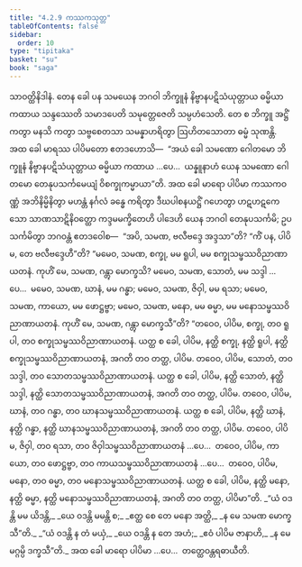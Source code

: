 ```yaml
---
title: "4.2.9 ကဿကသုတ္တ"
tableOfContents: false
sidebar:
  order: 10
type: "tipitaka"
basket: "su"
book: "saga"
---
```



<DynamicBreadcrumb />

<Division number="155" book="saga">

<Paragraph number="863" book="saga">
သာဝတ္ထိနိဒါနံ. တေန ခေါ ပန သမယေန ဘဂဝါ ဘိက္ခူနံ နိဗ္ဗာနပဋိသံယုတ္တာယ ဓမ္မိယာ ကထာယ သန္ဒဿေတိ သမာဒပေတိ သမုတ္တေဇေတိ သမ္ပဟံသေတိ. တေ စ ဘိက္ခူ အဋ္ဌိံ ကတွာ မနသိ ကတွာ သဗ္ဗစေတသာ သမန္နာဟရိတွာ ဩဟိတသောတာ ဓမ္မံ သုဏန္တိ.
</Paragraph>

<Paragraph number="864" book="saga">
အထ ခေါ မာရဿ ပါပိမတော ဧတဒဟောသိ—  “အယံ ခေါ သမဏော ဂေါတမော ဘိက္ခူနံ နိဗ္ဗာနပဋိသံယုတ္တာယ ဓမ္မိယာ ကထာယ …ပေ…  ယန္နူနာဟံ ယေန သမဏော ဂေါတမော တေနုပသင်္ကမေယျံ ဝိစက္ခုကမ္မာယာ”တိ. အထ ခေါ မာရော ပါပိမာ ကဿကဝဏ္ဏံ အဘိနိမ္မိနိတွာ မဟန္တံ နင်္ဂလံ ခန္ဓေ ကရိတွာ ဒီဃပါစနယဋ္ဌိံ ဂဟေတွာ ဟဋဟဋကေသော သာဏသာဋိနိဝတ္ထော ကဒ္ဒမမက္ခိတေဟိ ပါဒေဟိ ယေန ဘဂဝါ တေနုပသင်္ကမိ; ဥပသင်္ကမိတွာ ဘဂဝန္တံ ဧတဒဝေါစ—  “အပိ, သမဏ, ဗလီဗဒ္ဒေ အဒ္ဒသာ”တိ? “ကိံ ပန, ပါပိမ, တေ ဗလီဗဒ္ဒေဟီ”တိ? “မမေဝ, သမဏ, စက္ခု, မမ ရူပါ, မမ စက္ခုသမ္ဖဿဝိညာဏာယတနံ. ကုဟိံ မေ, သမဏ, ဂန္တွာ မောက္ခသိ? မမေဝ, သမဏ, သောတံ, မမ သဒ္ဒါ …ပေ…  မမေဝ, သမဏ, ဃာနံ, မမ ဂန္ဓာ; မမေဝ, သမဏ, ဇိဝှါ, မမ ရသာ; မမေဝ, သမဏ, ကာယော, မမ ဖောဋ္ဌဗ္ဗာ; မမေဝ, သမဏ, မနော, မမ ဓမ္မာ, မမ မနောသမ္ဖဿဝိညာဏာယတနံ. ကုဟိံ မေ, သမဏ, ဂန္တွာ မောက္ခသီ”တိ?
</Paragraph>

<Paragraph number="865" book="saga">
“တဝေဝ, ပါပိမ, စက္ခု, တဝ ရူပါ, တဝ စက္ခုသမ္ဖဿဝိညာဏာယတနံ. ယတ္ထ စ ခေါ, ပါပိမ, နတ္ထိ စက္ခု, နတ္ထိ ရူပါ, နတ္ထိ စက္ခုသမ္ဖဿဝိညာဏာယတနံ, အဂတိ တဝ တတ္ထ, ပါပိမ. တဝေဝ, ပါပိမ, သောတံ, တဝ သဒ္ဒါ, တဝ သောတသမ္ဖဿဝိညာဏာယတနံ. ယတ္ထ စ ခေါ, ပါပိမ, နတ္ထိ သောတံ, နတ္ထိ သဒ္ဒါ, နတ္ထိ သောတသမ္ဖဿဝိညာဏာယတနံ, အဂတိ တဝ တတ္ထ, ပါပိမ. တဝေဝ, ပါပိမ, ဃာနံ, တဝ ဂန္ဓာ, တဝ ဃာနသမ္ဖဿဝိညာဏာယတနံ. ယတ္ထ စ ခေါ, ပါပိမ, နတ္ထိ ဃာနံ, နတ္ထိ ဂန္ဓာ, နတ္ထိ ဃာနသမ္ဖဿဝိညာဏာယတနံ, အဂတိ တဝ တတ္ထ, ပါပိမ. တဝေဝ, ပါပိမ, ဇိဝှါ, တဝ ရသာ, တဝ ဇိဝှါသမ္ဖဿဝိညာဏာယတနံ …ပေ…  တဝေဝ, ပါပိမ, ကာယော, တဝ ဖောဋ္ဌဗ္ဗာ, တဝ ကာယသမ္ဖဿဝိညာဏာယတနံ …ပေ…  တဝေဝ, ပါပိမ, မနော, တဝ ဓမ္မာ, တဝ မနောသမ္ဖဿဝိညာဏာယတနံ. ယတ္ထ စ ခေါ, ပါပိမ, နတ္ထိ မနော, နတ္ထိ ဓမ္မာ, နတ္ထိ မနောသမ္ဖဿဝိညာဏာယတနံ, အဂတိ တဝ တတ္ထ, ပါပိမာ”တိ.
</Paragraph>

<Paragraph number="866" type="verses" book="saga">
_“ယံ ဝဒန္တိ မမ ယိဒန္တိ,_  
_ယေ ဝဒန္တိ မမန္တိ စ;_  
_ဧတ္ထ စေ တေ မနော အတ္ထိ,_  
_န မေ သမဏ မောက္ခသီ”တိ._  

</Paragraph>

<Paragraph number="867" type="verses" book="saga">
_“ယံ ဝဒန္တိ န တံ မယှံ,_  
_ယေ ဝဒန္တိ န တေ အဟံ;_  
_ဧဝံ ပါပိမ ဇာနာဟိ,_  
_န မေ မဂ္ဂမ္ပိ ဒက္ခသီ”တိ._  

</Paragraph>

<Paragraph number="868" book="saga">
အထ ခေါ မာရော ပါပိမာ …ပေ…  တတ္ထေဝန္တရဓာယီတိ.
</Paragraph>
</Division>